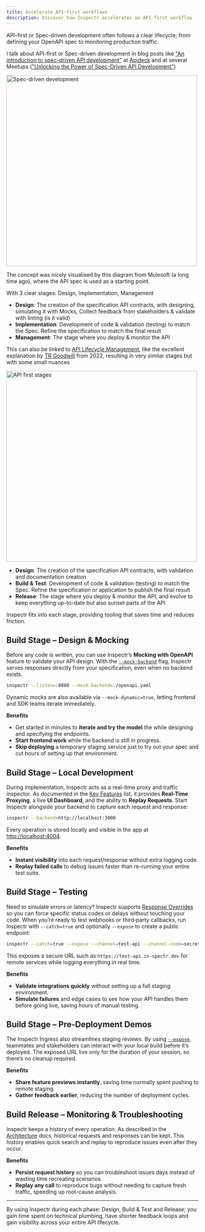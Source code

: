 ```yaml
---
title: Accelerate API-first workflows
description: Discover how Inspectr accelerates an API-first workflow
---
```



API-first or Spec-driven development often follows a clear lifecycle; from defining your OpenAPI spec to monitoring production traffic.

I talk about API-first or Spec-driven development in blog posts like ["An introduction to spec-driven API development"](https://www.apideck.com/blog/spec-driven-development-part-1) at [Apideck](https://www.apideck.com/) and at several Meetups (["Unlocking the Power of Spec-Driven API Development"](https://www.youtube.com/watch?v=YXRstde1SeA&t=198s))

<Image src={specDriven} alt="Spec-driven development" height="500" />

The concept was nicely visualised by this diagram from Mulesoft (a long time ago), where the API spec is used as a starting point.

With 3 clear stages: Design, Implementation, Management

- **Design**: The creation of the specification API contracts, with designing, simulating it with Mocks, Collect feedback from stakeholders & validate with linting (is it valid)
- **Implementation**: Development of code & validation (testing) to match the Spec. Refine the specification to match the final result
- **Management**: The stage where you deploy & monitor the API

This can also be linked to [API Lifecycle Management](https://medium.com/api-center/api-lifecycle-management-9fb0caaa41de), like the excellent explanation by [TR Goodwill](https://medium.com/@trgoodwill) from 2022, resulting in very similar stages but with some small nuances

<Image src={specDrivenStages} alt="API first stages" height="500" />

- **Design**: The creation of the specification API contracts, with validation and documentation creation
- **Build & Test**: Development of code & validation (testing) to match the Spec. Refine the specification or application to publish the final result
- **Release**: The stage where you deploy & monitor the API, and evolve to keep everything up-to-date but also sunset parts of the API

Inspectr fits into each stage, providing tooling that saves time and reduces friction.

## Build Stage – Design & Mocking

Before any code is written, you can use Inspectr’s **Mocking with OpenAPI** feature to validate your API design. With the [`--mock-backend`](../../configuration/cli-options/#mocking-with-openapi) flag, Inspectr serves responses directly from your specification, even when no backend exists.

```bash
inspectr --listen=:8080 --mock-backend=./openapi.yaml
```

Dynamic mocks are also available via `--mock-dynamic=true`, letting frontend and SDK teams iterate immediately.

**Benefits**

- Get started in minutes to **iterate and try the model** the while designing and specifying the endpoints.
- **Start frontend work** while the backend is still in progress.
- **Skip deploying** a temporary staging service just to try out your spec and cut hours of setting up that environment.

## Build Stage – Local Development

During implementation, Inspectr acts as a real-time proxy and traffic inspector. As documented in the [Key Features](../../index/#key-features) list, it provides **Real-Time Proxying**, a live **UI Dashboard**, and the ability to **Replay Requests**. Start Inspectr alongside your backend to capture each request and response:

```bash
inspectr --backend=http://localhost:3000
```

Every operation is stored locally and visible in the app at [http://localhost:4004](http://localhost:4004).

**Benefits**

- **Instant visibility** into each request/response without extra logging code.
- **Replay failed calls** to debug issues faster than re-running your entire test suite.

## Build Stage – Testing

Need to simulate errors or latency? Inspectr supports [Response Overrides](./response-override/) so you can force specific status codes or delays without touching your code. When you’re ready to test webhooks or third‑party callbacks, run Inspectr with `--catch=true` and optionally `--expose` to create a public endpoint:

```bash
inspectr --catch=true --expose --channel=test-api --channel-code=secret123
```

This exposes a secure URL such as `https://test-api.in-spectr.dev` for remote services while logging everything in real time.

**Benefits**

- **Validate integrations quickly** without setting up a full staging environment.
- **Simulate failures** and edge cases to see how your API handles them before going live, saving hours of manual testing.

## Build Stage – Pre‑Deployment Demos

The Inspectr Ingress also streamlines staging reviews. By using [`--expose`](../../configuration/cli-options/#public-exposure), teammates and stakeholders can interact with your local build before it’s deployed. The exposed URL live only for the duration of your session, so there’s no cleanup required.

**Benefits**

- **Share feature previews instantly**, saving time normally spent pushing to remote staging.
- **Gather feedback earlier**, reducing the number of deployment cycles.

## Build Release – Monitoring & Troubleshooting

Inspectr keeps a history of every operation. As described in the [Architecture](../../concepts/architecture/#inspectr-proxy) docs, historical requests and responses can be kept. This history enables quick search and replay to reproduce issues even after they occur.

**Benefits**

- **Persist request history** so you can troubleshoot issues days instead of wasting time recreating scenarios.
- **Replay any call** to reproduce bugs without needing to capture fresh traffic, speeding up root-cause analysis.

---

By using Inspectr during each phase: Design, Build & Test and Release; you gain time spent on technical plumbing, have shorter feedback loops and gain visibility across your entire API lifecycle.
